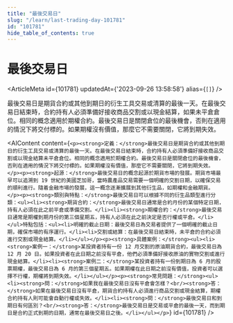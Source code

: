 ```yaml
---
title: "最後交易日"
slug: "/learn/last-trading-day-101781"
id: "101781"
hide_table_of_contents: true
---
```



# 最後交易日

<ArticleMeta id={101781} updatedAt={'2023-09-26 13:58:58'} alias={`[]`} />
<div className='border-solid border-b border-t-0 my-4 border-[var(--ifm-color-gray-300)]' />

最後交易日是期貨合約或其他到期日的衍生工具交易或清算的最後一天。在最後交易日結束時，合約持有人必須準備好接收商品交割或以現金結算，如果未平倉倉位。相同的概念適用於期權合約。最後交易日是關閉倉位的最後機會，否則在適用的情況下將交付標的。如果期權沒有價值，那麼它不需要關閉，它將到期失效。

<AIContent content={`<p><strong>定義：</strong>最後交易日是期貨合約或其他到期日的衍生工具交易或清算的最後一天。在最後交易日結束時，合約持有人必須準備好接收商品交割或以現金結算未平倉倉位。相同的概念適用於期權合約。最後交易日是關閉倉位的最後機會，否則在適用的情況下將交付標的。如果期權沒有價值，那麼它不需要關閉，它將到期失效。</p><p><strong>起源：</strong>最後交易日的概念起源於期貨市場的發展。期貨市場最早可以追溯到 19 世紀的美國芝加哥，當時農產品交易需要一個明確的交割日期，以確保交易的順利進行。隨着金融市場的發展，這一概念逐漸擴展到其他衍生品，如期權和金融期貨。</p><p><strong>類別與特點：</strong>最後交易日可以根據不同的衍生品類型進行分類：<ul><li><strong>期貨合約：</strong>最後交易日通常是合約月份的某個特定日期，持有人必須在此之前平倉或準備交割。</li><li><strong>期權合約：</strong>最後交易日通常是期權到期月份的第三個星期五，持有人必須在此之前決定是否行權或平倉。</li></ul>特點包括：<ul><li>明確的截止日期：最後交易日為交易者提供了一個明確的截止日期，確保市場的有序運行。</li><li>交割或結算：在最後交易日結束時，未平倉的合約必須進行交割或現金結算。</li></ul></p><p><strong>具體案例：</strong><ul><li><strong>案例一：</strong>某投資者持有一份 12 月交割的原油期貨合約，最後交易日為 12 月 20 日。如果投資者在此日期之前沒有平倉，他們必須準備好接收原油的實物交割或進行現金結算。</li><li><strong>案例二：</strong>某投資者持有一份到期日為 6 月的股票期權，最後交易日為 6 月的第三個星期五。如果期權在此日期之前沒有價值，投資者可以選擇不行權，期權將到期失效。</li></ul></p><p><strong>常見問題：</strong><ul><li><strong>問：</strong>如果我在最後交易日沒有平倉會怎樣？<br/><strong>答：</strong>如果在最後交易日沒有平倉，期貨合約持有人必須進行商品交割或現金結算，期權合約持有人則可能會自動行權或失效。</li><li><strong>問：</strong>最後交易日和到期日有何區別？<br/><strong>答：</strong>最後交易日是交易或平倉的最後一天，而到期日是合約正式到期的日期，通常在最後交易日之後。</li></ul></p>`} id={101781} />
